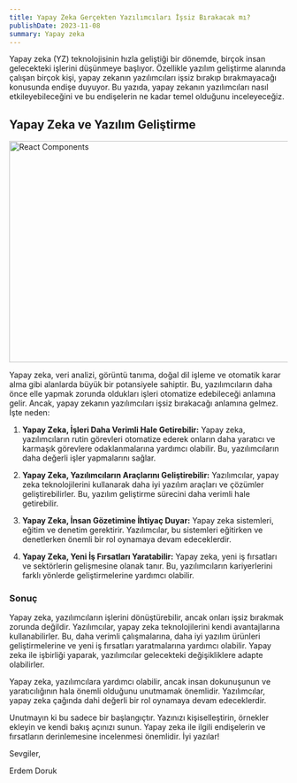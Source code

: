 ```yaml
---
title: Yapay Zeka Gerçekten Yazılımcıları İşsiz Bırakacak mı?
publishDate: 2023-11-08
summary: Yapay zeka
---
```


Yapay zeka (YZ) teknolojisinin hızla geliştiği bir dönemde, birçok insan gelecekteki işlerini düşünmeye başlıyor. Özellikle yazılım geliştirme alanında çalışan birçok kişi, yapay zekanın yazılımcıları işsiz bırakıp bırakmayacağı konusunda endişe duyuyor. Bu yazıda, yapay zekanın yazılımcıları nasıl etkileyebileceğini ve bu endişelerin ne kadar temel olduğunu inceleyeceğiz.

## Yapay Zeka ve Yazılım Geliştirme

<Image
  src="/images/yapay-zeka.jpg"
  alt="React Components"
  width="800"
  height="400"
/>

Yapay zeka, veri analizi, görüntü tanıma, doğal dil işleme ve otomatik karar alma gibi alanlarda büyük bir potansiyele sahiptir. Bu, yazılımcıların daha önce elle yapmak zorunda oldukları işleri otomatize edebileceği anlamına gelir. Ancak, yapay zekanın yazılımcıları işsiz bırakacağı anlamına gelmez. İşte neden:

1. **Yapay Zeka, İşleri Daha Verimli Hale Getirebilir:** Yapay zeka, yazılımcıların rutin görevleri otomatize ederek onların daha yaratıcı ve karmaşık görevlere odaklanmalarına yardımcı olabilir. Bu, yazılımcıların daha değerli işler yapmalarını sağlar.

2. **Yapay Zeka, Yazılımcıların Araçlarını Geliştirebilir:** Yazılımcılar, yapay zeka teknolojilerini kullanarak daha iyi yazılım araçları ve çözümler geliştirebilirler. Bu, yazılım geliştirme sürecini daha verimli hale getirebilir.

3. **Yapay Zeka, İnsan Gözetimine İhtiyaç Duyar:** Yapay zeka sistemleri, eğitim ve denetim gerektirir. Yazılımcılar, bu sistemleri eğitirken ve denetlerken önemli bir rol oynamaya devam edeceklerdir.

4. **Yapay Zeka, Yeni İş Fırsatları Yaratabilir:** Yapay zeka, yeni iş fırsatları ve sektörlerin gelişmesine olanak tanır. Bu, yazılımcıların kariyerlerini farklı yönlerde geliştirmelerine yardımcı olabilir.

### Sonuç

Yapay zeka, yazılımcıların işlerini dönüştürebilir, ancak onları işsiz bırakmak zorunda değildir. Yazılımcılar, yapay zeka teknolojilerini kendi avantajlarına kullanabilirler. Bu, daha verimli çalışmalarına, daha iyi yazılım ürünleri geliştirmelerine ve yeni iş fırsatları yaratmalarına yardımcı olabilir. Yapay zeka ile işbirliği yaparak, yazılımcılar gelecekteki değişikliklere adapte olabilirler.

Yapay zeka, yazılımcılara yardımcı olabilir, ancak insan dokunuşunun ve yaratıcılığının hala önemli olduğunu unutmamak önemlidir. Yazılımcılar, yapay zeka çağında dahi değerli bir rol oynamaya devam edeceklerdir.

Unutmayın ki bu sadece bir başlangıçtır. Yazınızı kişiselleştirin, örnekler ekleyin ve kendi bakış açınızı sunun. Yapay zeka ile ilgili endişelerin ve fırsatların derinlemesine incelenmesi önemlidir. İyi yazılar!

Sevgiler,

Erdem Doruk
